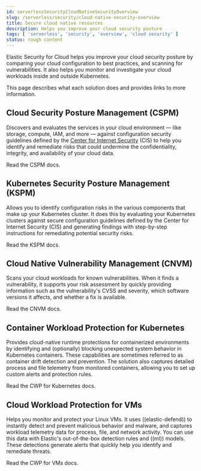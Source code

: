 ```yaml
---
id: serverlessSecurityCloudNativeSecurityOverview
slug: /serverless/security/cloud-native-security-overview
title: Secure cloud native resources
description: Helps you improve your cloud security posture
tags: [ 'serverless', 'security', 'overview', 'cloud security' ]
status: rough content
---
```


<div id="cloud-native-security-overview"></div>

Elastic Security for Cloud helps you improve your cloud security posture by comparing your cloud configuration to best practices, and scanning for vulnerabilities. It also helps you monitor and investigate your cloud workloads inside and outside Kubernetes.

This page describes what each solution does and provides links to more information.

## Cloud Security Posture Management (CSPM)
Discovers and evaluates the services in your cloud environment — like storage, compute, IAM, and more — against configuration security guidelines defined by the [Center for Internet Security](https://www.cisecurity.org/) (CIS) to help you identify and remediate risks that could undermine the confidentiality, integrity, and availability of your cloud data.

<DocLink id="serverlessSecurityCspm">Read the CSPM docs</DocLink>.

## Kubernetes Security Posture Management (KSPM)
Allows you to identify configuration risks in the various components that make up your Kubernetes cluster.
It does this by evaluating your Kubernetes clusters against secure configuration guidelines defined by the Center for Internet Security (CIS) and generating findings with step-by-step instructions for remediating potential security risks.

<DocLink id="serverlessSecurityKspm">Read the KSPM docs</DocLink>.

## Cloud Native Vulnerability Management (CNVM)
Scans your cloud workloads for known vulnerabilities. When it finds a vulnerability, it supports your risk assessment by quickly providing information such as the vulnerability's CVSS and severity, which software versions it affects, and whether a fix is available.

<DocLink id="serverlessSecurityVulnManagementOverview">Read the CNVM docs</DocLink>.

## Container Workload Protection for Kubernetes
Provides cloud-native runtime protections for containerized environments by identifying and (optionally) blocking unexpected system behavior in Kubernetes containers. These capabilities are sometimes referred to as container drift detection and prevention. The solution also captures detailed process and file telemetry from monitored containers, allowing you to set up custom alerts and protection rules.

<DocLink id="serverlessSecurityD4cOverview">Read the CWP for Kubernetes docs</DocLink>.

## Cloud Workload Protection for VMs
Helps you monitor and protect your Linux VMs. It uses ((elastic-defend)) to instantly detect and prevent malicious behavior and malware, and captures workload telemetry data for process, file, and network activity. You can use this data with Elastic's out-of-the-box detection rules and ((ml)) models. These detections generate alerts that quickly help you identify and remediate threats.

<DocLink id="serverlessSecurityCloudWorkloadProtection">Read the CWP for VMs docs</DocLink>.